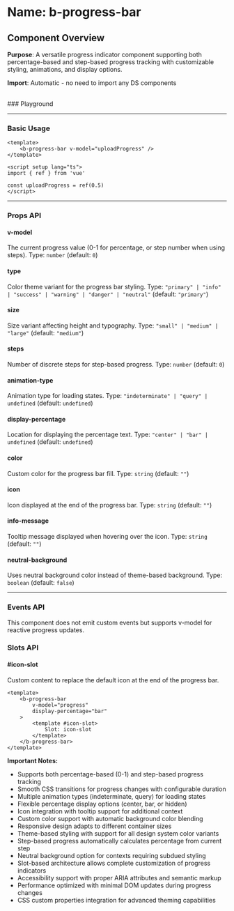 
<Meta of={BProgressBar} />

# Name: b-progress-bar
## Component Overview

**Purpose**: A versatile progress indicator component supporting both percentage-based and step-based progress tracking with customizable styling, animations, and display options.

**Import**: Automatic - no need to import any DS components

<br />
### Playground

<Canvas of={BProgressBar.Primary} />
<Controls />

---

### Basic Usage

```vue
<template>
    <b-progress-bar v-model="uploadProgress" />
</template>

<script setup lang="ts">
import { ref } from 'vue'

const uploadProgress = ref(0.5)
</script>
```

<Canvas sourceState="none" of={BProgressBar.Primary} />

---

### Props API

#### v-model
The current progress value (0-1 for percentage, or step number when using steps). Type: `number` (default: `0`)

#### type
Color theme variant for the progress bar styling. Type: `"primary" | "info" | "success" | "warning" | "danger" | "neutral"` (default: `"primary"`)

<Canvas sourceState="none" of={BProgressBar.Types} />

#### size
Size variant affecting height and typography. Type: `"small" | "medium" | "large"` (default: `"medium"`)

<Canvas sourceState="none" of={BProgressBar.Sizes} />

#### steps
Number of discrete steps for step-based progress. Type: `number` (default: `0`)

<Canvas sourceState="none" of={BProgressBar.Steps} />

#### animation-type
Animation type for loading states. Type: `"indeterminate" | "query" | undefined` (default: `undefined`)

<Canvas sourceState="none" of={BProgressBar.AnimationTypes} />

#### display-percentage
Location for displaying the percentage text. Type: `"center" | "bar" | undefined` (default: `undefined`)

<Canvas sourceState="none" of={BProgressBar.DisplayPercentage} />

#### color
Custom color for the progress bar fill. Type: `string` (default: `""`)

#### icon
Icon displayed at the end of the progress bar. Type: `string` (default: `""`)

<Canvas sourceState="none" of={BProgressBar.Icon} />

#### info-message
Tooltip message displayed when hovering over the icon. Type: `string` (default: `""`)

#### neutral-background
Uses neutral background color instead of theme-based background. Type: `boolean` (default: `false`)

<Canvas sourceState="none" of={BProgressBar.NeutralBackground} />

---

### Events API

This component does not emit custom events but supports v-model for reactive progress updates.

### Slots API

#### #icon-slot
Custom content to replace the default icon at the end of the progress bar.

```vue
<template>
    <b-progress-bar 
        v-model="progress"
        display-percentage="bar"
    >
        <template #icon-slot>
            Slot: icon-slot
        </template>
    </b-progress-bar>
</template>
```

<Canvas sourceState="none" of={BProgressBar.IconSlot} />

**Important Notes:**
- Supports both percentage-based (0-1) and step-based progress tracking
- Smooth CSS transitions for progress changes with configurable duration
- Multiple animation types (indeterminate, query) for loading states
- Flexible percentage display options (center, bar, or hidden)
- Icon integration with tooltip support for additional context
- Custom color support with automatic background color blending
- Responsive design adapts to different container sizes
- Theme-based styling with support for all design system color variants
- Step-based progress automatically calculates percentage from current step
- Neutral background option for contexts requiring subdued styling
- Slot-based architecture allows complete customization of progress indicators
- Accessibility support with proper ARIA attributes and semantic markup
- Performance optimized with minimal DOM updates during progress changes
- CSS custom properties integration for advanced theming capabilities